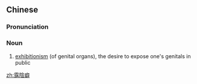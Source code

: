 {{also|露阴癖}}
==Chinese==
{{zh-forms|s=露阴癖|type=21}}
{{wikipedia|lang=zh}}

===Pronunciation===
{{zh-pron
|m=lùyīnpǐ
|cat=n
}}

===Noun===
{{zh-noun}}

# [[exhibitionism]] (of genital organs), the desire to expose one's genitals in public

[[zh:露陰癖]]